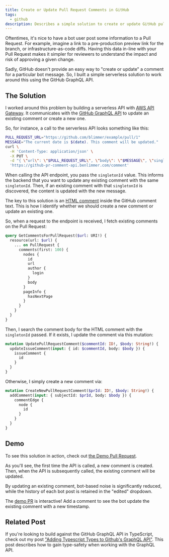 ```yaml
---
title: Create or Update Pull Request Comments in GitHub
tags:
  - github
description: Describes a simple solution to create or update GitHub pull request comments.
---
```



Oftentimes, it's nice to have a bot user post some information to a Pull Request. For example, imagine a link to a
pre-production preview link for the branch, or infrastructure-as-code diffs. Having this data in-line with your Pull
Request makes it simpler for reviewers to understand the impact and risk of approving a given change.

Sadly, GitHub doesn't provide an easy way to "create or update" a comment for a particular bot message. So, I built a
simple serverless solution to work around this using the GitHub GraphQL API.

## The Solution

I worked around this problem by building a serverless API with [AWS API Gateway](https://aws.amazon.com/api-gateway/).
It communicates with the [GitHub GraphQL API](https://docs.github.com/en/graphql) to update an existing comment or
create a new one.

So, for instance, a call to the serverless API looks something like this:

```bash
PULL_REQUEST_URL="https://github.com/blimmer/example/pull/1"
MESSAGE="The current date is $(date). This comment will be updated."
curl \
  -H 'Content-Type: application/json' \
  -X PUT \
  -d "{ \"url\": \"$PULL_REQUEST_URL\", \"body\": \"$MESSAGE\", \"singletonId\": \"singleton-demo\" }" \
  'https://github-pr-comment-api.benlimmer.com/comment'
```

When calling the API endpoint, you pass the `singletonId` value. This informs the backend that you want to update any
existing comment with the same `singletonId`. Then, if an existing comment with that `singletonId` is discovered, the
content is updated with the new message.

The key to this solution is an [HTML comment](https://www.w3schools.com/html/html_comments.asp) inside the GitHub
comment text. This is how I identify whether we should create a new comment or update an existing one.

<MdxImage src={PrCommentHtmlComment} alt="" />

So, when a request to the endpoint is received, I fetch existing comments on the Pull Request:

```graphql
query GetCommentsForPullRequest($url: URI!) {
  resource(url: $url) {
    ... on PullRequest {
      comments(first: 100) {
        nodes {
          id
          url
          author {
            login
          }
          body
        }
        pageInfo {
          hasNextPage
        }
      }
    }
  }
}
```

Then, I search the comment body for the HTML comment with the `singletonId` passed. If it exists, I update the comment
via this mutation:

```graphql
mutation UpdatePullRequestComment($commentId: ID!, $body: String!) {
  updateIssueComment(input: { id: $commentId, body: $body }) {
    issueComment {
      id
    }
  }
}
```

Otherwise, I simply create a new comment via:

```graphql
mutation CreateNewPullRequestComment($prId: ID!, $body: String!) {
  addComment(input: { subjectId: $prId, body: $body }) {
    commentEdge {
      node {
        id
      }
    }
  }
}
```

## Demo

To see this solution in action, check out
[the Demo Pull Request](https://github.com/blimmer/github-pr-comment-api-demo/pull/1).

As you'll see, the first time the API is called, a new comment is created. Then, when the API is subsequently called,
the existing comment will be updated.

By updating an existing comment, bot-based noise is significantly reduced, while the history of each bot post is
retained in the "edited" dropdown.

<MdxImage src={PrCommentEdited} alt="" />
<MdxImage src={PrCommentEditedDiff} alt="" />

The [demo PR](https://github.com/blimmer/github-pr-comment-api-demo/pull/1) is interactive! Add a comment to see the bot
update the existing comment with a new timestamp.

## Related Post

If you're looking to build against the GitHub GraphQL API in TypeScript, check out my post
["Adding Typescript Types to Github's GraphQL API"](/blog/2020/05/16/adding-typescript-types-github-graphql-api/). This
post describes how to gain type-safety when working with the GraphQL API.
